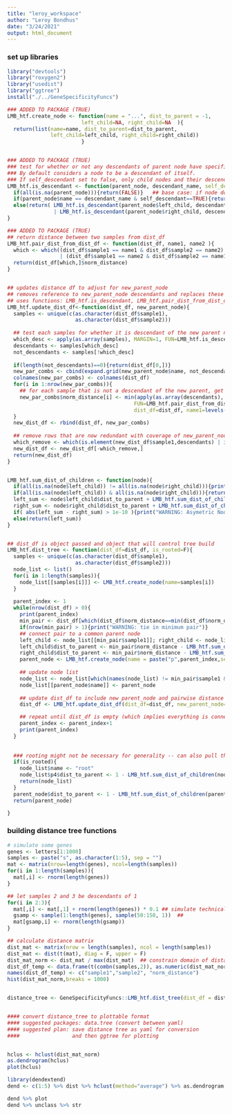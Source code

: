 ```yaml
---
title: "leroy_workspace"
author: "Leroy Bondhus"
date: "3/24/2021"
output: html_document
---
```



### set up libraries
```r
library("devtools")
library("roxygen2")
library("usedist")
library("ggtree")
install("./../GeneSpecificityFuncs")
```

```r
### ADDED TO PACKAGE (TRUE)
LMB_htf.create_node <- function(name = "...", dist_to_parent = -1,
                        left_child=NA, right_child=NA  ){
  return(list(name=name, dist_to_parent=dist_to_parent,
              left_child=left_child, right_child=right_child))
                        }


### ADDED TO PACKAGE (TRUE)
### test for whether or not any descendants of parent node have specified descendant_name
### By default considers a node to be a descendant of itself. 
### If self_descendant set to false, only child nodes and their descendants considered
LMB_htf.is_descendant <- function(parent_node, descendant_name, self_descendant = TRUE){
  if(all(is.na(parent_node))){return(FALSE)}   ## base case: if node does not exist it has no descendants
  if(parent_node$name == descendant_name & self_descendant==TRUE){return(TRUE)}
  else(return( LMB_htf.is_descendant(parent_node$left_child, descendant_name)
               | LMB_htf.is_descendant(parent_node$right_child, descendant_name)))
}

### ADDED TO PACKAGE (TRUE)
## return distance between two samples from dist_df
LMB_htf.pair_dist_from_dist_df <- function(dist_df, name1, name2 ){
  which <- which((dist_df$sample1 == name1 & dist_df$sample2 == name2) 
                 | (dist_df$sample1 == name2 & dist_df$sample2 == name1))
  return(dist_df[which,]$norm_distance)
}


## updates distance df to adjust for new_parent_node
## removes reference to new_parent_node descendants and replaces these with self reference
## uses functions: LMB_htf.is_descendant, LMB_htf.pair_dist_from_dist_df
LMB_htf.update_dist_df<-function(dist_df, new_parent_node){
  samples <- unique(c(as.character(dist_df$sample1),
                      as.character(dist_df$sample2)))
  
  ## test each samples for whether it is descendant of the new parent node
  which_desc <- apply(as.array(samples), MARGIN=1, FUN=LMB_htf.is_descendant, parent_node=new_parent_node)
  descendants <- samples[which_desc]
  not_descendants <- samples[!which_desc]
  
  if(length(not_descendants)==0){return(dist_df[0,])}
  new_par_combs <- cbind(expand.grid(new_parent_node$name, not_descendants), "norm_distance"=-1)
  colnames(new_par_combs) <- colnames(dist_df)
  for(i in 1:nrow(new_par_combs)){
    ## for each sample that is not a descendant of the new parent, get the minimum distance to a sample that is a descendant
    new_par_combs$norm_distance[i] <- min(apply(as.array(descendants), MARGIN=1,
                                         FUN=LMB_htf.pair_dist_from_dist_df,
                                         dist_df=dist_df, name1=levels(new_par_combs$sample2)[i]))
  }
  new_dist_df <- rbind(dist_df, new_par_combs)
  
  ## remove rows that are now redundant with coverage of new_parent_node
  which_remove <- which(is.element(new_dist_df$sample1,descendants) | is.element(new_dist_df$sample2,descendants) )
  new_dist_df <- new_dist_df[-which_remove,]
  return(new_dist_df) 
}


LMB_htf.sum_dist_of_children <- function(node){
  if(all(is.na(node$left_child)) != all(is.na(node$right_child))){print("WARNING: Asymetric Node"); return(-Inf)}
  if(all(is.na(node$left_child)) & all(is.na(node$right_child))){return(0)} ## if no children, return 0 as sum of distances
  left_sum <- node$left_child$dist_to_parent + LMB_htf.sum_dist_of_children(node$left_child)
  right_sum <- node$right_child$dist_to_parent + LMB_htf.sum_dist_of_children(node$right_child)
  if( abs(left_sum - right_sum) > 1e-10 ){print("WARNING: Asymetric Node"); return(-Inf)}  ## test for equality sometimes fails, test diff less than small number
  else(return(left_sum))
}


## dist_df is object passed and object that will control tree build
LMB_htf.dist_tree <- function(dist_df=dist_df, is_rooted=F){
  samples <- unique(c(as.character(dist_df$sample1),
                      as.character(dist_df$sample2)))
  node_list <- list()
  for(i in 1:length(samples)){
    node_list[[samples[i]]] <- LMB_htf.create_node(name=samples[i])
  }
  
  parent_index <- 1
  while(nrow(dist_df) > 0){
    print(parent_index)
    min_pair <- dist_df[which(dist_df$norm_distance==min(dist_df$norm_distance)),]
    if(nrow(min_pair) > 1){print("WARNING: tie in minimum pair")}
    ## connect pair to a common parent node
    left_child <- node_list[[min_pair$sample1]]; right_child <- node_list[[min_pair$sample2]]
    left_child$dist_to_parent <- min_pair$norm_distance - LMB_htf.sum_dist_of_children(left_child); 
    right_child$dist_to_parent <- min_pair$norm_distance - LMB_htf.sum_dist_of_children(right_child);
    parent_node <- LMB_htf.create_node(name = paste("p",parent_index,sep = ""), left_child = left_child, right_child = right_child )
    
    ## update node list
    node_list <- node_list[which(names(node_list) != min_pair$sample1 & names(node_list) != min_pair$sample2 )]
    node_list[[parent_node$name]] <- parent_node
    
    ## update dist_df to include new parent_node and pairwise distance (min distance to any child)
    dist_df <- LMB_htf.update_dist_df(dist_df=dist_df, new_parent_node=parent_node)

    ## repeat until dist_df is empty (which implies everything is connect)
    parent_index <- parent_index+1
    print(parent_index)
  }
  
  
  ### rooting might not be necessary for generality -- can also pull this out and build distance matrix with a root with dist to all samples set to 1.
  if(is_rooted){
    node_list$name <- "root"
    node_list$p4$dist_to_parent <- 1 - LMB_htf.sum_dist_of_children(node_list$p4) ## when rooted forces domain to cover 0-1 by making dist to root 1 for all samples
    return(node_list)
  }
  parent_node$dist_to_parent <- 1 - LMB_htf.sum_dist_of_children(parent_node)  ## distance is distance to an abstract root 
  return(parent_node)

}

```

### building distance tree functions
```r

# simulate some genes
genes <- letters[1:1000]
samples <- paste("s", as.character(1:5), sep = "")
mat <- matrix(nrow=length(genes), ncol=length(samples))
for(i in 1:length(samples)){
  mat[,i] <- rnorm(length(genes))
}

## let samples 2 and 3 be descendants of 1
for(i in 2:3){
  mat[,i] <- mat[,1] + rnorm(length(genes)) * 0.1 ## simulate technical noise 
  gsamp <- sample(1:length(genes), sample(50:150, 1))  ##
  mat[gsamp,i] <- rnorm(length(gsamp))
}

## calculate distance matrix
dist_mat <- matrix(nrow = length(samples), ncol = length(samples))
dist_mat <- dist(t(mat), diag = F, upper = F)
dist_mat_norm <- dist_mat / max(dist_mat)  ## constrain domain of distance values to 0-1
dist_df_temp <- data.frame(t(combn(samples,2)), as.numeric(dist_mat_norm), stringsAsFactors = F)
names(dist_df_temp) <- c("sample1","sample2", "norm_distance")
hist(dist_mat_norm,breaks = 1000)


distance_tree <- GeneSpecificityFuncs::LMB_htf.dist_tree(dist_df = dist_df_temp)


#### convert distance_tree to plottable format
#### suggested packages: data.tree (convert between yaml)
#### suggested plan: save distance tree as yaml for conversion
####                 and then ggtree for plotting


hclus <- hclust(dist_mat_norm)
as.dendrogram(hclus)
plot(hclus)

```


```r
library(dendextend)
dend <- c(1:5) %>% dist %>% hclust(method="average") %>% as.dendrogram

dend %>% plot
dend %>% unclass %>% str
```
